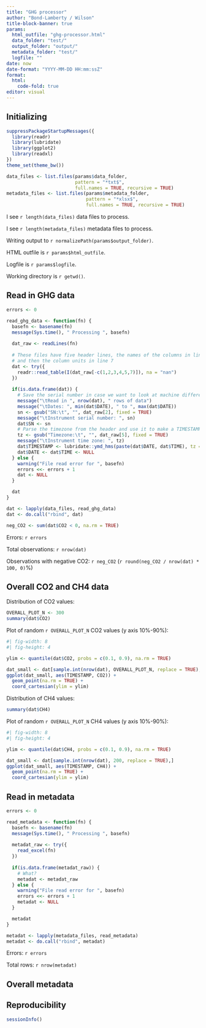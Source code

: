 ```yaml
---
title: "GHG processor"
author: "Bond-Lamberty / Wilson"
title-block-banner: true
params:
  html_outfile: "ghg-processor.html"
  data_folder: "test/"
  output_folder: "output/"
  metadata_folder: "test/"
  logfile: ""
date: now
date-format: "YYYY-MM-DD HH:mm:ssZ"
format: 
  html:
    code-fold: true
editor: visual
---
```


## Initializing

```r
suppressPackageStartupMessages({
  library(readr)
  library(lubridate)
  library(ggplot2)
  library(readxl)
})
theme_set(theme_bw())

data_files <- list.files(params$data_folder, 
                         pattern = "*txt$", 
                         full.names = TRUE, recursive = TRUE)
metadata_files <- list.files(params$metadata_folder, 
                             pattern = "*xlsx$", 
                             full.names = TRUE, recursive = TRUE)
```

I see `r length(data_files)` data files to process.

I see `r length(metadata_files)` metadata files to process.

Writing output to `r normalizePath(params$output_folder)`.

HTML outfile is `r params$html_outfile`.

Logfile is `r params$logfile`.

Working directory is `r getwd()`.

## Read in GHG data

```r
errors <- 0

read_ghg_data <- function(fn) {
  basefn <- basename(fn)
  message(Sys.time(), " Processing ", basefn)
  
  dat_raw <- readLines(fn)
  
  # These files have five header lines, the names of the columns in line 6,
  # and then the column units in line 7
  dat <- try({
    readr::read_table(I(dat_raw[-c(1,2,3,4,5,7)]), na = "nan")
  })
  
  if(is.data.frame(dat)) {
    # Save the serial number in case we want to look at machine differences later
    message("\tRead in ", nrow(dat), " rows of data")
    message("\tDates: ", min(dat$DATE), " to ", max(dat$DATE))
    sn <- gsub("SN:\t", "", dat_raw[2], fixed = TRUE)
    message("\tInstrument serial number: ", sn)
    dat$SN <- sn
    # Parse the timezone from the header and use it to make a TIMESTAMP field
    tz <- gsub("Timezone:\t", "", dat_raw[5], fixed = TRUE)
    message("\tInstrument time zone: ", tz)
    dat$TIMESTAMP <- lubridate::ymd_hms(paste(dat$DATE, dat$TIME), tz = tz)
    dat$DATE <- dat$TIME <- NULL
  } else {
    warning("File read error for ", basefn)
    errors <<- errors + 1
    dat <- NULL
  }

  dat
}

dat <- lapply(data_files, read_ghg_data)
dat <- do.call("rbind", dat)

neg_CO2 <- sum(dat$CO2 < 0, na.rm = TRUE)
```

Errors: `r errors`

Total observations: `r nrow(dat)`

Observations with negative CO2: `r neg_CO2` (`r round(neg_CO2 / nrow(dat) * 100, 0)`%)

## Overall CO2 and CH4 data

Distribution of CO2 values:

```r
OVERALL_PLOT_N <- 300
summary(dat$CO2)
```

Plot of random `r OVERALL_PLOT_N` CO2 values (y axis 10%-90%):

```r
#| fig-width: 8
#| fig-height: 4

ylim <- quantile(dat$CO2, probs = c(0.1, 0.9), na.rm = TRUE)

dat_small <- dat[sample.int(nrow(dat), OVERALL_PLOT_N, replace = TRUE),]
ggplot(dat_small, aes(TIMESTAMP, CO2)) + 
  geom_point(na.rm = TRUE) +
  coord_cartesian(ylim = ylim)
```

Distribution of CH4 values:

```r
summary(dat$CH4)
```

Plot of random `r OVERALL_PLOT_N` CH4 values (y axis 10%-90%):

```r
#| fig-width: 8
#| fig-height: 4

ylim <- quantile(dat$CH4, probs = c(0.1, 0.9), na.rm = TRUE)

dat_small <- dat[sample.int(nrow(dat), 200, replace = TRUE),]
ggplot(dat_small, aes(TIMESTAMP, CH4)) + 
  geom_point(na.rm = TRUE) +
  coord_cartesian(ylim = ylim)
```

## Read in metadata

```r
errors <- 0

read_metadata <- function(fn) {
  basefn <- basename(fn)
  message(Sys.time(), " Processing ", basefn)
  
  metadat_raw <- try({
    read_excel(fn)
  })
  
  if(is.data.frame(metadat_raw)) {
    # What?
    metadat <- metadat_raw
  } else {
    warning("File read error for ", basefn)
    errors <<- errors + 1
    metadat <- NULL
  }

  metadat
}

metadat <- lapply(metadata_files, read_metadata)
metadat <- do.call("rbind", metadat)
```

Errors: `r errors`

Total rows: `r nrow(metadat)`

## Overall metadata

## Reproducibility

```r
sessionInfo()
```
